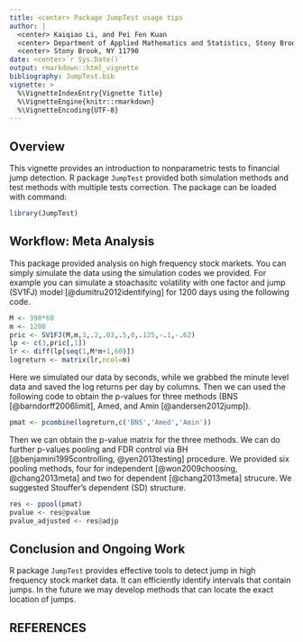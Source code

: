 ```yaml
---
title: <center> Package JumpTest usage tips
author: |
  <center> Kaiqiao Li, and Pei Fen Kuan
  <center> Department of Applied Mathematics and Statistics, Stony Brook University
  <center> Stony Brook, NY 11790
date: <center>`r Sys.Date()`
output: rmarkdown::html_vignette
bibliography: JumpTest.bib
vignette: >
  %\VignetteIndexEntry{Vignette Title}
  %\VignetteEngine{knitr::rmarkdown}
  %\VignetteEncoding{UTF-8}
---
```



## Overview

This vignette provides an introduction to nonparametric tests to financial jump detection. R package `JumpTest` provided both simulation methods and test methods with multiple tests correction. The package can be loaded with command:

```r
library(JumpTest)
```


## Workflow: Meta Analysis

This package provided analysis on high frequency stock markets. You can simply simulate the data using the simulation codes we provided.
For example you can simulate a stoachasitc volatility with one factor and jump (SV1FJ) model [@dumitru2012identifying] for 1200 days using the following code.

```r
M <- 390*60
m <- 1200
pric <- SV1FJ(M,m,3,.2,.03,.5,0,.125,-.1,-.62)
lp <- c(3,pric[,1])
lr <- diff(lp[seq(1,M*m+1,60)])
logreturn <- matrix(lr,ncol=m)
```

Here we simulated our data by seconds, while we grabbed the minute level data and saved the log returns per day by columns. Then we can used the following code to obtain the p-values for three methods (BNS [@barndorff2006limit], Amed, and Amin [@andersen2012jump]).

```r
pmat <- pcombine(logreturn,c('BNS','Amed','Amin'))
```

Then we can obtain the p-value matrix for the three methods. We can do further p-values pooling and FDR control via BH [@benjamini1995controlling, @yen2013testing] procedure. We provided six pooling methods, four for independent [@won2009choosing, @chang2013meta] and two for dependent [@chang2013meta] strucure. We suggested Stouffer's dependent (SD) structure.

```r
res <- ppool(pmat)
pvalue <- res@pvalue
pvalue_adjusted <- res@adjp
```

## Conclusion and Ongoing Work

R package `JumpTest` provides effective tools to detect jump in high frequency stock market data. It can efficiently identify intervals that contain jumps. In the future we may develop methods that can locate the exact location of jumps.

## REFERENCES